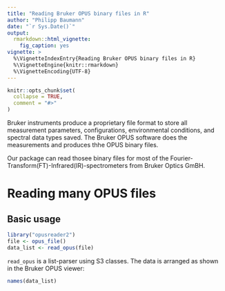 ```yaml
---
title: "Reading Bruker OPUS binary files in R"
author: "Philipp Baumann"
date: "`r Sys.Date()`"
output:
  rmarkdown::html_vignette:
    fig_caption: yes
vignette: >
  %\VignetteIndexEntry{Reading Bruker OPUS binary files in R}
  %\VignetteEngine{knitr::rmarkdown}
  %\VignetteEncoding{UTF-8}
---
```


```r
knitr::opts_chunk$set(
  collapse = TRUE,
  comment = "#>"
)
```

Bruker instruments produce a proprietary file format to store all measurement
parameters, configurations, environmental conditions, and spectral data types
saved. The Bruker OPUS software does the measurements and produces thhe 
OPUS binary files.

Our package can read thosee binary files for most of the
Fourier-Transform(FT)-Infrared(IR)-spectrometers from Bruker Optics GmBH.

# Reading many OPUS files

## Basic usage

```r
library("opusreader2")
file <- opus_file()
data_list <- read_opus(file)
```

`read_opus` is a list-parser using S3 classes. The data is arranged
as shown in the Bruker OPUS viewer:

```r
names(data_list)
```
